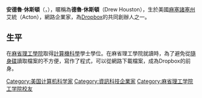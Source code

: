 {{Infobox person
 | name           = 德魯·休斯頓<br>Drew Houston
 | image          = Drew Houston.jpg
 | birth_date     = {{birth date and age|1983|03|04}}
| birth_place    = [[美國|美國]][[麻薩諸塞州|麻薩諸塞州]]{{link-en|阿克頓 (麻薩諸塞州)|Acton, Massachusetts|阿克頓}}
 | nationality    = {{USA}}
 | alma_mater     = [[麻省理工學院|麻省理工學院]] (學士)
 | occupation     = [[Dropbox|Dropbox]]共同建立者與[[執行長|執行長]]
 | net_worth      = {{gain}}[[United_States_dollar|US$]]1,200 [[百萬|百萬]] (2014/3)
}}

'''安德魯·休斯頓'''（{{lang-en|Andrew W. Houston}}，{{bd|1983年|3月4日|||catIdx=Houston, Andrew}}），暱稱為'''德魯·休斯頓'''（Drew Houston），生於美國[[麻塞諸塞州|麻塞諸塞州]]艾統（Acton），網路企業家，為[[Dropbox|Dropbox]]的共同創辦人之一。

==生平==
在[[麻省理工學院|麻省理工學院]]取得[[計算機科學|計算機科學]]學士學位。在麻省理工學院就讀時，為了避免從[[隨身碟|隨身碟]]讀取檔案的不方便，寫作了程式，可以從網路下載檔案，成為Dropbox的前身。
{{DEFAULTSORT:Houston,Drew}}
[[Category:美国计算机科学家|Category:美国计算机科学家]]
[[Category:資訊科技企業家|Category:資訊科技企業家]]
[[Category:麻省理工学院工学院校友|Category:麻省理工学院工学院校友]]